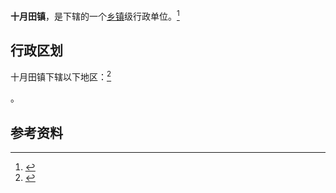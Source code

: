 {{中国乡级行政区|46/90/26/102/000}}

'''十月田镇'''，是{{PRC admin/fullname|46/90/26/102/000|3}}下辖的一个[[乡镇|乡镇]]级行政单位。<ref>{{PRC admin/ref sgc|{{PRC admin/parent|46/90/26/102/000}}}}</ref>

== 行政区划 ==

十月田镇下辖以下地区：<ref>{{PRC admin/ref sgc|46/90/26/102/000}}</ref>

{{PRC admin/children|46/90/26/102/000}}。

== 参考资料 ==

{{reflist}}

{{行政区划小作品}}
{{PRC admin/navcat|46/90/26/102/000}}